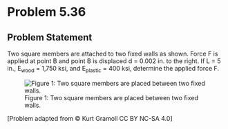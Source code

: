 # Problem 5.36 {.unnumbered}

## Problem Statement
Two square members are attached to two fixed walls as shown. Force F is applied at point B and point B is displaced d =  0.002 in. to the right. If L = 5 in., E<sub>wood</sub> = 1,750 ksi, and E<sub>plastic</sub> = 400 ksi, determine the applied force F.


![Figure 1: Two square members are placed between two fixed walls.](images/246.png){fig-alt="Two square members are placed between two fixed walls. The wood piece is on the left and the plastic piece is on the right. Point B is at the intersection of the wood and plastic members. The members are each length L."}

\[Problem adapted from © Kurt Gramoll CC BY NC-SA 4.0\]